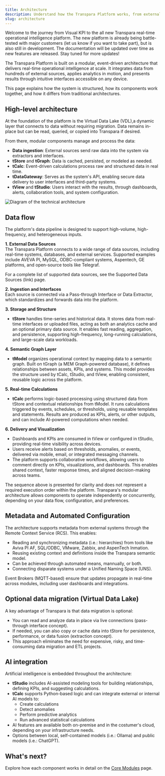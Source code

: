```yaml
---
title: Architecture
description: Understand how the Transpara Platform works, from external data sources to real-time visualization, and how its modular components interact.
slug: architecture
---
```


<Callout title="Transpara Platform is under development" type="success">
Welcome to the journey from Visual KPI to the all new Transpara real-time operational intelligence platform. The new platform is already being battle-tested with major customers (let us know if you want to take part), but is also still in development. The documentation will be updated over time as new features are released. Stay tuned for more updates!
</Callout>

The Transpara Platform is built on a modular, event-driven architecture that delivers real-time operational intelligence at scale. It integrates data from hundreds of external sources, applies analytics in motion, and presents results through intuitive interfaces accessible on any device.

This page explains how the system is structured, how its components work together, and how it differs from traditional architectures.

## High-level architecture

At the foundation of the platform is the Virtual Data Lake (VDL),a dynamic layer that connects to data without requiring migration. Data remains in-place but can be read, queried, or copied into Transpara if desired.

From there, modular components manage and process the data:

- **Data ingestion**: External sources send raw data into the system via extractors and interfaces.
- **tStore** and **tGraph**: Data is cached, persisted, or modeled as needed.
- **tCalc**: Event-driven calculations process raw and structured data in real time.
- **tDataGateway**: Serves as the system's API, enabling secure data delivery to user interfaces and third-party systems.
- **tView** and **tStudio**: Users interact with the results, through dashboards, alerts, collaboration tools, and system configuration.

<Image 
  src="media/transpara-platform/Archi-diagram2.png" 
  alt="Diagram of the technical architecture"
/>

## Data flow

The platform's data pipeline is designed to support high-volume, high-frequency, and heterogeneous inputs.

**1. External Data Sources**  
The Transpara Platform connects to a wide range of data sources, including real-time systems, databases, and external services. Supported examples include AVEVA PI, MySQL, ODBC-compliant systems, Aspentech, GE platforms, and open-source tools like Telegraf.

For a complete list of supported data sources, see the Supported Data Sources (link) page.

**2. Ingestion and Interfaces**  
Each source is connected via a Pass-through Interface or Data Extractor, which standardizes and forwards data into the platform.

**3. Storage and Structure**
- **tStore** handles time-series and historical data. It stores data from real-time interfaces or uploaded files, acting as both an analytics cache and an optional primary data source. It enables fast reading, aggregation, and persistence, supporting high-frequency, long-running calculations, and large-scale data workloads.

**4. Semantic Graph Layer**
- **tModel** organizes operational context by mapping data to a semantic graph. Built on tGraph (a MEM Graph-powered database), it defines relationships between assets, KPIs, and systems. This model provides the structure used by tCalc, tStudio, and tView, enabling consistent, reusable logic across the platform.

**5. Real-time Calculations**
- **tCalc** performs logic-based processing using structured data from tStore and contextual relationships from tModel. It runs calculations triggered by events, schedules, or thresholds, using reusable templates and statements. Results are produced as KPIs, alerts, or other outputs, and can include AI-powered computations when needed.

**6. Delivery and Visualization**
-  Dashboards and KPIs are consumed in tView or configured in tStudio, providing real-time visibility across devices.
-  Users receive alerts based on thresholds, anomalies, or events, delivered via mobile, email, or integrated messaging channels.
-  The platform supports collaborative workflows, allowing users to comment directly on KPIs, visualizations, and dashboards. This enables shared context, faster response times, and aligned decision-making across teams.

<Callout type="note" title="Note">
The sequence above is presented for clarity and does not represent a required execution order within the platform. Transpara's modular architecture allows components to operate independently or concurrently, depending on your data flow, configuration, and preferences.
</Callout>

## Metadata and Automated Configuration

The architecture supports metadata from external systems through the Remote Context Service (RCS). This enables:
- Reading and synchronizing metadata (i.e.: hierarchies) from tools like Aviva PI AF, SQL/ODBC, VMware, Zabbix, and AspenTech Inmation.
- Reusing existing context and definitions inside the Transpara semantic model.
- Can be achieved through automated means, mannually, or both.
- Connecting disparate systems under a Unified Naming Space (UNS).

Event Brokers (MQTT-based) ensure that updates propagate in real-time across modules, including user dashboards and integrations.

## Optional data migration (Virtual Data Lake)

A key advantage of Transpara is that data migration is optional:
- You can read and analyze data in place via live connections (pass-through interface concept).
- If needed, you can also copy or cache data into tStore for persistence, performance, or data fusion (extraction concept).
- This approach eliminates the need for expensive, risky, and time-consuming data migration and ETL projects.

## AI integration

Artificial intelligence is embedded throughout the architecture:

- **tStudio** includes AI-assisted modeling tools for building relationships, defining KPIs, and suggesting calculations.
- **tCalc** supports Python-based logic and can integrate external or internal AI models to:
  - Create calculations
  - Detect anomalies
  - Perform predictive analytics
  - Run advanced statistical calculations
- AI features are available both on-premise and in the costumer's cloud, depending on your infrastructure needs.
- Options between local, self-contained models (i.e.: Ollama) and public models (i.e.: ChatGPT).

## What's next?

Explore how each component works in detail on the [Core Modules](/transpara-platform/core-modules/core-modules/) page.